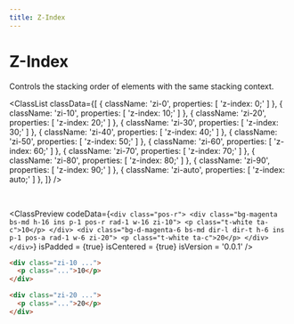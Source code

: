 ```yaml
---
title: Z-Index
---
```



# Z-Index

Controls the stacking order of elements with the same stacking context.

<ClassList
  classData={[
    {
      className: 'zi-0',
      properties: [
        'z-index: 0;'
      ]
    },
    {
      className: 'zi-10',
      properties: [
        'z-index: 10;'
      ]
    },
    {
      className: 'zi-20',
      properties: [
        'z-index: 20;'
      ]
    },
    {
      className: 'zi-30',
      properties: [
        'z-index: 30;'
      ]
    },
    {
      className: 'zi-40',
      properties: [
        'z-index: 40;'
      ]
    },
    {
      className: 'zi-50',
      properties: [
        'z-index: 50;'
      ]
    },
    {
      className: 'zi-60',
      properties: [
        'z-index: 60;'
      ]
    },
    {
      className: 'zi-70',
      properties: [
        'z-index: 70;'
      ]
    },
    {
      className: 'zi-80',
      properties: [
        'z-index: 80;'
      ]
    },
    {
      className: 'zi-90',
      properties: [
        'z-index: 90;'
      ]
    },
    {
      className: 'zi-auto',
      properties: [
        'z-index: auto;'
      ]
    },
  ]}
/>

<br />

<ClassPreview
  codeData={`
    <div class="pos-r">
      <div class="bg-magenta bs-md h-16 ins p-1 pos-r rad-1 w-16 zi-10">
        <p class="t-white ta-c">10</p>
      </div>
      <div class="bg-d-magenta-6 bs-md dir-l dir-t h-6 ins p-1 pos-a rad-1 w-6 zi-20">
        <p class="t-white ta-c">20</p>
      </div>
    </div>
  `}
  isPadded = {true}
  isCentered = {true}
  isVersion = '0.0.1'
/>

```html
<div class="zi-10 ...">
  <p class="...">10</p>
</div>

<div class="zi-20 ...">
  <p class="...">20</p>
</div>
```